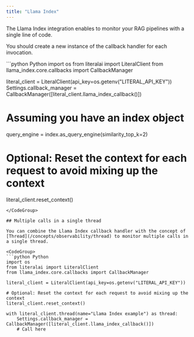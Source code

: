 ```yaml
---
title: "Llama Index"
---
```


The Llama Index integration enables to monitor your RAG pipelines with a single line of code.

<Note>You should create a new instance of the callback handler for each invocation.</Note>

<CodeGroup>
```python Python
import os
from literalai import LiteralClient
from llama_index.core.callbacks import CallbackManager

literal_client = LiteralClient(api_key=os.getenv("LITERAL_API_KEY"))
Settings.callback_manager = CallbackManager([literal_client.llama_index_callback()])

# Assuming you have an index object
query_engine = index.as_query_engine(similarity_top_k=2)

# Optional: Reset the context for each request to avoid mixing up the context
literal_client.reset_context()

```
</CodeGroup>

## Multiple calls in a single thread

You can combine the Llama Index callback handler with the concept of [Thread](/concepts/observability/thread) to monitor multiple calls in a single thread.

<CodeGroup>
```python Python
import os
from literalai import LiteralClient
from llama_index.core.callbacks import CallbackManager

literal_client = LiteralClient(api_key=os.getenv("LITERAL_API_KEY"))

# Optional: Reset the context for each request to avoid mixing up the context
literal_client.reset_context()

with literal_client.thread(name="Llama Index example") as thread:
    Settings.callback_manager = CallbackManager([literal_client.llama_index_callback()])
    # Call here
```

</CodeGroup>
